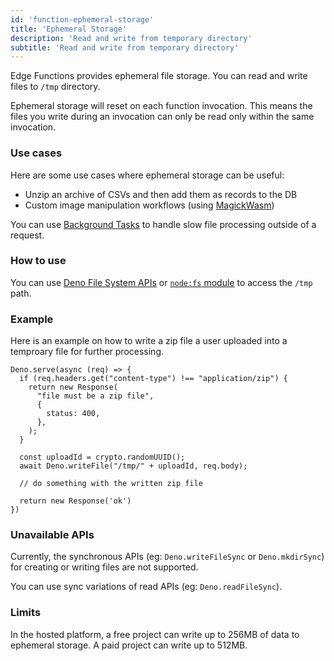 ```yaml
---
id: 'function-ephemeral-storage'
title: 'Ephemeral Storage'
description: 'Read and write from temporary directory'
subtitle: 'Read and write from temporary directory'
---
```


Edge Functions provides ephemeral file storage. You can read and write files to `/tmp` directory.

Ephemeral storage will reset on each function invocation. This means the files you write during an invocation can only be read only within the same invocation.

### Use cases

Here are some use cases where ephemeral storage can be useful:

- Unzip an archive of CSVs and then add them as records to the DB
- Custom image manipulation workflows (using [MagickWasm](https://supabase.com/docs/guides/functions/examples/image-manipulation))

You can use [Background Tasks](https://supabase.com/docs/guides/functions/background-tasks) to handle slow file processing outside of a request.

### How to use

You can use [Deno File System APIs](https://docs.deno.com/api/deno/file-system) or [`node:fs` module](https://docs.deno.com/api/node/fs/) to access the `/tmp` path.

### Example

Here is an example on how to write a zip file a user uploaded into a temproary file for further processing.

```
Deno.serve(async (req) => {
  if (req.headers.get("content-type") !== "application/zip") {
    return new Response(
      "file must be a zip file",
      {
        status: 400,
      },
    );
  }

  const uploadId = crypto.randomUUID();
  await Deno.writeFile("/tmp/" + uploadId, req.body);

  // do something with the written zip file

  return new Response('ok')
})
```

### Unavailable APIs

Currently, the synchronous APIs (eg: `Deno.writeFileSync` or `Deno.mkdirSync`) for creating or writing files are not supported.

You can use sync variations of read APIs (eg: `Deno.readFileSync`).

### Limits

In the hosted platform, a free project can write up to 256MB of data to ephemeral storage. A paid project can write up to 512MB.
